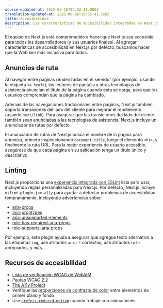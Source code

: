 ```yaml
---
source-updated-at: 2025-05-16T04:52:11.000Z
translation-updated-at: 2025-06-06T16:35:41.669Z
title: Accesibilidad
description: Las características de accesibilidad integradas en Next.js.
---
```


El equipo de Next.js está comprometido a hacer que Next.js sea accesible para todos los desarrolladores (y sus usuarios finales). Al agregar características de accesibilidad en Next.js por defecto, buscamos hacer que la Web sea más inclusiva para todos.

## Anuncios de ruta

Al navegar entre páginas renderizadas en el servidor (por ejemplo, usando la etiqueta `<a href>`), los lectores de pantalla y otras tecnologías de asistencia anuncian el título de la página cuando esta se carga, para que los usuarios comprendan que la página ha cambiado.

Además de las navegaciones tradicionales entre páginas, Next.js también soporta transiciones del lado del cliente para mejorar el rendimiento (usando `next/link`). Para asegurar que las transiciones del lado del cliente también sean anunciadas a las tecnologías de asistencia, Next.js incluye un anunciador de rutas por defecto.

El anunciador de rutas de Next.js busca el nombre de la página para anunciar, primero inspeccionando `document.title`, luego el elemento `<h1>`, y finalmente la ruta URL. Para la mejor experiencia de usuario accesible, asegúrese de que cada página en su aplicación tenga un título único y descriptivo.

## Linting

Next.js proporciona una [experiencia integrada con ESLint](/docs/pages/building-your-application/configuring/eslint) lista para usar, incluyendo reglas personalizadas para Next.js. Por defecto, Next.js incluye `eslint-plugin-jsx-a11y` para ayudar a detectar problemas de accesibilidad tempranamente, incluyendo advertencias sobre:

- [aria-props](https://github.com/jsx-eslint/eslint-plugin-jsx-a11y/blob/HEAD/docs/rules/aria-props.md?rgh-link-date=2021-06-04T02%3A10%3A36Z)
- [aria-proptypes](https://github.com/jsx-eslint/eslint-plugin-jsx-a11y/blob/HEAD/docs/rules/aria-proptypes.md?rgh-link-date=2021-06-04T02%3A10%3A36Z)
- [aria-unsupported-elements](https://github.com/jsx-eslint/eslint-plugin-jsx-a11y/blob/HEAD/docs/rules/aria-unsupported-elements.md?rgh-link-date=2021-06-04T02%3A10%3A36Z)
- [role-has-required-aria-props](https://github.com/jsx-eslint/eslint-plugin-jsx-a11y/blob/HEAD/docs/rules/role-has-required-aria-props.md?rgh-link-date=2021-06-04T02%3A10%3A36Z)
- [role-supports-aria-props](https://github.com/jsx-eslint/eslint-plugin-jsx-a11y/blob/HEAD/docs/rules/role-supports-aria-props.md?rgh-link-date=2021-06-04T02%3A10%3A36Z)

Por ejemplo, este plugin ayuda a asegurar que agregue texto alternativo a las etiquetas `img`, use atributos `aria-*` correctos, use atributos `role` apropiados, y más.

## Recursos de accesibilidad

- [Lista de verificación WCAG de WebAIM](https://webaim.org/standards/wcag/checklist)
- [Pautas WCAG 2.2](https://www.w3.org/TR/WCAG22/)
- [The A11y Project](https://www.a11yproject.com/)
- Verifique las [proporciones de contraste de color](https://developer.mozilla.org/docs/Web/Accessibility/Understanding_WCAG/Perceivable/Color_contrast) entre elementos de primer plano y fondo
- Use [`prefers-reduced-motion`](https://web.dev/prefers-reduced-motion/) cuando trabaje con animaciones